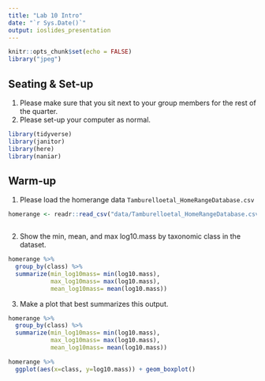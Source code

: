 ```yaml
---
title: "Lab 10 Intro"
date: "`r Sys.Date()`"
output: ioslides_presentation
---
```


```r
knitr::opts_chunk$set(echo = FALSE)
library("jpeg")
```

## Seating & Set-up
1. Please make sure that you sit next to your group members for the rest of the quarter.
2. Please set-up your computer as normal.

```r
library(tidyverse)
library(janitor)
library(here)
library(naniar)
```



## Warm-up
1. Please load the homerange data `Tamburelloetal_HomeRangeDatabase.csv`
```r
homerange <- readr::read_csv("data/Tamburelloetal_HomeRangeDatabase.csv")
```

```r

```



2. Show the min, mean, and max log10.mass by taxonomic class in the dataset.
```r
homerange %>% 
  group_by(class) %>% 
  summarize(min_log10mass= min(log10.mass), 
            max_log10mass= max(log10.mass),
            mean_log10mass= mean(log10.mass))
```

3. Make a plot that best summarizes this output.
```r
homerange %>% 
  group_by(class) %>% 
  summarize(min_log10mass= min(log10.mass), 
            max_log10mass= max(log10.mass),
            mean_log10mass= mean(log10.mass))
```

```r
homerange %>% 
  ggplot(aes(x=class, y=log10.mass)) + geom_boxplot()
```

